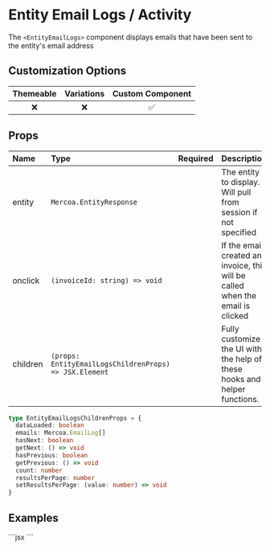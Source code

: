
# Entity Email Logs / Activity

The `<EntityEmailLogs>` component displays emails that have been sent to the entity's email address

## Customization Options

| Themeable | Variations | Custom Component |
| :-------: | :--------: | :--------------: |
|    ❌     |     ❌     |        ✅        |

## Props

| Name     | Type                                                   | Required | Description                                                                    |
| :------- | :----------------------------------------------------- | :------- | :----------------------------------------------------------------------------- |
| entity   | `Mercoa.EntityResponse`                                |          | The entity to display. Will pull from session if not specified                 |
| onclick  | `(invoiceId: string) => void`                          |          | If the email created an invoice, this will be called when the email is clicked |
| children | `(props: EntityEmailLogsChildrenProps) => JSX.Element` |          | Fully customize the UI with the help of these hooks and helper functions.      |

```ts
type EntityEmailLogsChildrenProps = {
  dataLoaded: boolean
  emails: Mercoa.EmailLog[]
  hasNext: boolean
  getNext: () => void
  hasPrevious: boolean
  getPrevious: () => void
  count: number
  resultsPerPage: number
  setResultsPerPage: (value: number) => void
}
```

## Examples

<ComponentContainer>
  <EntityEmailLogs entity={payerEntity} />
  ```jsx
  <EntityEmailLogs entity={payerEntity} />
  ```
</ComponentContainer>
